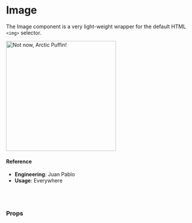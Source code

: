
<Meta title="Utilities/UI Convenience/Image" component={Image} />

# Image

The Image component is a very light-weight wrapper for the default HTML `<img>` selector.

<Canvas>
  <Story name="default">
    <Image
      src="https://img.buzzfeed.com/buzzfeed-static/static/2014-12/5/11/enhanced/webdr06/longform-original-7538-1417798667-22.jpg?downsize=715:*&output-format=auto&output-quality=auto"
      alt="Not now, Arctic Puffin!"
      title="Not now, Arctic Puffin!"
      width="300"
    />
  </Story>
</Canvas>

#### Reference

- **Engineering**: Juan Pablo
- **Usage**: Everywhere

<br />
<br />

### Props

<ArgsTable of={Image} />
